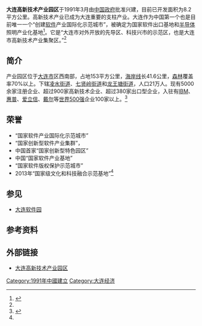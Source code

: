 '''大连高新技术产业园区'''于1991年3月由[[中华人民共和国|中国政府]]批准兴建，目前已开发面积为8.2平方公里。高新技术产业已成为大连重要的支柱产业。大连作为中国第一个也是目前唯一一个“创建[[软件|软件]]产业国际化示范城市”，被确定为国家软件出口基地和[[半导体|半导体]]照明产业化基地<ref>{{Cite web |url=http://www.runsky.com/homepage/english/pearl/culture.htm |title=大连文化 |access-date=2015-08-15 |archive-date=2007-08-17 |archive-url=https://web.archive.org/web/20070817151546/http://www.runsky.com/homepage/english/pearl/culture.htm |dead-url=yes }}</ref>。它是“大连市对外开放的先导区、科技兴市的示范区，也是大连市高新技术产业集聚区。”<ref name="简介"/>

== 简介 ==
产业园区位于[[大连市|大连市]]区西南部，占地153平方公里，[[海岸线|海岸线]]长41.6公里，[[森林|森林]]覆盖率70%以上。下辖[[凌水街道|凌水街道]]、[[七贤岭街道|七贤岭街道]]和[[龙王塘街道|龙王塘街道]]，人口21万人。现有5000余家注册企业、超过900家高新技术企业、超过380家出口型企业，入驻有[[IBM|IBM]]、[[惠普|惠普]]、[[爱立信|爱立信]]、[[戴尔|戴尔]]等[[世界500强|世界500强]]企业100家以上。<ref name="简介">{{cite web |url=http://www.ddport.com/yqgk/gk/content.html;jsessionid=C17AC419335AF5311626CF42DA824E5D |language= |title=概况 |publisher=大连高新技术产业园区 |date= |accessdate=2015-08-15 |archive-url=https://web.archive.org/web/20150923213114/http://www.ddport.com/yqgk/gk/content.html;jsessionid=C17AC419335AF5311626CF42DA824E5D |archive-date=2015-09-23 |dead-url=yes }}</ref>

== 荣誉 ==
*“国家软件产业国际化示范城市”
*“国家创新型软件产业集群”，
*中国首家“国家创新型特色园区”
*中国“国家软件产业基地”
*“国家软件版权保护示范城市”
*2013年“国家级文化和科技融合示范基地”<ref name="简介"/>

== 参见 ==
*[[大连软件园|大连软件园]]

== 参考资料 ==
{{reflist}}

== 外部链接 ==
*[https://web.archive.org/web/20150321060414/http://www.ddport.com/ 大连高新技术产业园区]

{{DEFAULTSORT:}}
[[Category:1991年中國建立|Category:1991年中國建立]]
[[Category:大连经济|Category:大连经济]]